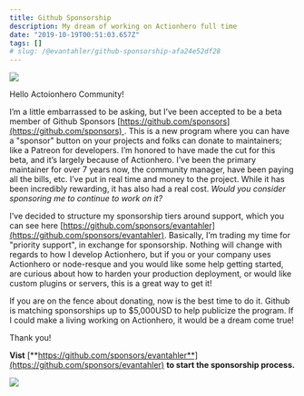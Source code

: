 ```yaml
---
title: Github Sponsorship
description: My dream of working on Actionhero full time
date: "2019-10-19T00:51:03.657Z"
tags: []
# slug: /@evantahler/github-sponsorship-afa24e52df28
---
```


![](/images/medium-export/1__CrF__V9wBPsZJBFMzr69gQA.jpeg)

Hello Actoionhero Community!

I’m a little embarrassed to be asking, but I’ve been accepted to be a beta member of Github Sponsors [https://github.com/sponsors](https://github.com/sponsors) . This is a new program where you can have a "sponsor" button on your projects and folks can donate to maintainers; like a Patreon for developers. I’m honored to have made the cut for this beta, and it’s largely because of Actionhero. I’ve been the primary maintainer for over 7 years now, the community manager, have been paying all the bills, etc. I’ve put in real time and money to the project. While it has been incredibly rewarding, it has also had a real cost. _Would you consider sponsoring me to continue to work on it?_

I’ve decided to structure my sponsorship tiers around support, which you can see here [https://github.com/sponsors/evantahler](https://github.com/sponsors/evantahler). Basically, I’m trading my time for "priority support", in exchange for sponsorship. Nothing will change with regards to how I develop Actionhero, but if you or your company uses Actionhero or node-resque and you would like some help getting started, are curious about how to harden your production deployment, or would like custom plugins or servers, this is a great way to get it!

If you are on the fence about donating, now is the best time to do it. Github is matching sponsorships up to $5,000USD to help publicize the program. If I could make a living working on Actionhero, it would be a dream come true!

Thank you!

**Vist** [**https://github.com/sponsors/evantahler**](https://github.com/sponsors/evantahler) **to start the sponsorship process.**

![](/images/medium-export/1__OzxRp254ukPtqSs4Bg3v__Q.png)
